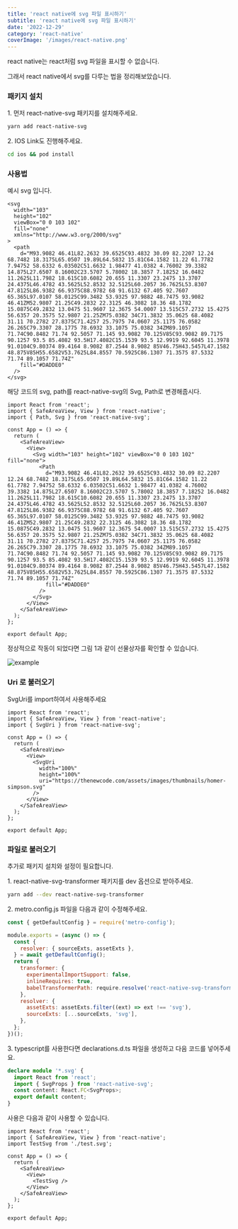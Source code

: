 ```yaml
---
title: 'react native에 svg 파일 표시하기'
subtitle: 'react native에 svg 파일 표시하기'
date: '2022-12-29'
category: 'react-native'
coverImage: '/images/react-native.png'
---
```


react native는 react처럼 svg 파일을 표시할 수 없습니다.

그래서 react native에서 svg를 다루는 법을 정리해보았습니다.

### 패키지 설치

1\. 먼저 react-native-svg 패키지를 설치해주세요.

```bash
yarn add react-native-svg
```

2\. IOS Link도 진행해주세요.

```bash
cd ios && pod install
```

### 사용법

예시 svg 입니다.

```tsx
<svg
  width="103"
  height="102"
  viewBox="0 0 103 102"
  fill="none"
  xmlns="http://www.w3.org/2000/svg"
>
  <path
    d="M93.9082 46.41L82.2632 39.6525C93.4832 30.09 82.2207 12.24 68.7482 18.3175L65.0507 19.89L64.5832 15.81C64.1582 11.22 61.7782 7.94752 58.6332 6.03502C51.6632 1.98477 41.0382 4.76002 39.3382 14.875L27.6507 8.16002C23.5707 5.78002 18.3857 7.18252 16.0482 11.2625L11.7982 18.615C10.6082 20.655 11.3307 23.2475 13.3707 24.4375L46.4782 43.5625L52.8532 32.5125L60.2057 36.7625L53.8307 47.8125L86.9382 66.9375C88.9782 68 91.6132 67.405 92.7607 65.365L97.0107 58.0125C99.3482 53.9325 97.9882 48.7475 93.9082 46.41ZM52.9807 21.25C49.2832 22.3125 46.3082 18.36 48.1782 15.0875C49.2832 13.0475 51.9607 12.3675 54.0007 13.515C57.2732 15.4275 56.6357 20.3575 52.9807 21.25ZM75.0382 34C71.3832 35.0625 68.4082 31.11 70.2782 27.8375C71.4257 25.7975 74.0607 25.1175 76.0582 26.265C79.3307 28.1775 78.6932 33.1075 75.0382 34ZM89.1057 71.74C90.8482 71.74 92.5057 71.145 93.9082 70.125V85C93.9082 89.7175 90.1257 93.5 85.4082 93.5H17.4082C15.1539 93.5 12.9919 92.6045 11.3978 91.0104C9.80374 89.4164 8.9082 87.2544 8.9082 85V46.75H43.5457L47.1582 48.875V85H55.6582V53.7625L84.8557 70.5925C86.1307 71.3575 87.5332 71.74 89.1057 71.74Z"
    fill="#DADDE0"
  />
</svg>
```

해당 코드의 svg, path를 react-native-svg의 Svg, Path로 변경해줍시다.

```tsx
import React from 'react';
import { SafeAreaView, View } from 'react-native';
import { Path, Svg } from 'react-native-svg';

const App = () => {
  return (
    <SafeAreaView>
      <View>
        <Svg width="103" height="102" viewBox="0 0 103 102" fill="none">
          <Path
            d="M93.9082 46.41L82.2632 39.6525C93.4832 30.09 82.2207 12.24 68.7482 18.3175L65.0507 19.89L64.5832 15.81C64.1582 11.22 61.7782 7.94752 58.6332 6.03502C51.6632 1.98477 41.0382 4.76002 39.3382 14.875L27.6507 8.16002C23.5707 5.78002 18.3857 7.18252 16.0482 11.2625L11.7982 18.615C10.6082 20.655 11.3307 23.2475 13.3707 24.4375L46.4782 43.5625L52.8532 32.5125L60.2057 36.7625L53.8307 47.8125L86.9382 66.9375C88.9782 68 91.6132 67.405 92.7607 65.365L97.0107 58.0125C99.3482 53.9325 97.9882 48.7475 93.9082 46.41ZM52.9807 21.25C49.2832 22.3125 46.3082 18.36 48.1782 15.0875C49.2832 13.0475 51.9607 12.3675 54.0007 13.515C57.2732 15.4275 56.6357 20.3575 52.9807 21.25ZM75.0382 34C71.3832 35.0625 68.4082 31.11 70.2782 27.8375C71.4257 25.7975 74.0607 25.1175 76.0582 26.265C79.3307 28.1775 78.6932 33.1075 75.0382 34ZM89.1057 71.74C90.8482 71.74 92.5057 71.145 93.9082 70.125V85C93.9082 89.7175 90.1257 93.5 85.4082 93.5H17.4082C15.1539 93.5 12.9919 92.6045 11.3978 91.0104C9.80374 89.4164 8.9082 87.2544 8.9082 85V46.75H43.5457L47.1582 48.875V85H55.6582V53.7625L84.8557 70.5925C86.1307 71.3575 87.5332 71.74 89.1057 71.74Z"
            fill="#DADDE0"
          />
        </Svg>
      </View>
    </SafeAreaView>
  );
};

export default App;
```

정상적으로 작동이 되었다면 그림 1과 같이 선물상자를 확인할 수 있습니다.

![example](/images/react-native-svg-1.png)

### Uri 로 불러오기

SvgUri를 import하여서 사용해주세요

```tsx
import React from 'react';
import { SafeAreaView, View } from 'react-native';
import { SvgUri } from 'react-native-svg';

const App = () => {
  return (
    <SafeAreaView>
      <View>
        <SvgUri
          width="100%"
          height="100%"
          uri="https://thenewcode.com/assets/images/thumbnails/homer-simpson.svg"
        />
      </View>
    </SafeAreaView>
  );
};

export default App;
```

### 파일로 불러오기

추가로 패키지 설치와 설정이 필요합니다.

1\. react-native-svg-transformer 패키지를 dev 옵션으로 받아주세요.

```bash
yarn add --dev react-native-svg-transformer
```

2\. metro.config.js 파일을 다음과 같이 수정해주세요.

```javascript
const { getDefaultConfig } = require('metro-config');

module.exports = (async () => {
  const {
    resolver: { sourceExts, assetExts },
  } = await getDefaultConfig();
  return {
    transformer: {
      experimentalImportSupport: false,
      inlineRequires: true,
      babelTransformerPath: require.resolve('react-native-svg-transformer'),
    },
    resolver: {
      assetExts: assetExts.filter((ext) => ext !== 'svg'),
      sourceExts: [...sourceExts, 'svg'],
    },
  };
})();
```

3\. typescript를 사용한다면 declarations.d.ts 파일을 생성하고 다음 코드를 넣어주세요.

```ts
declare module '*.svg' {
  import React from 'react';
  import { SvgProps } from 'react-native-svg';
  const content: React.FC<SvgProps>;
  export default content;
}
```

사용은 다음과 같이 사용할 수 있습니다.

```tsx
import React from 'react';
import { SafeAreaView, View } from 'react-native';
import TestSvg from './test.svg';

const App = () => {
  return (
    <SafeAreaView>
      <View>
        <TestSvg />
      </View>
    </SafeAreaView>
  );
};

export default App;
```
